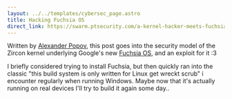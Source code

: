 ```yaml
---
layout: ../../templates/cybersec_page.astro
title: Hacking Fuchsia OS
direct_link: https://swarm.ptsecurity.com/a-kernel-hacker-meets-fuchsia-os/
---
```


Written by [Alexander Popov](https://twitter.com/a13xp0p0v), this post goes into
the security model of the Zircon kernel underlying Google's new
[Fuchsia OS](https://en.wikipedia.org/wiki/Fuchsia_(operating_system)), and an
exploit for it :3

I briefly considered trying to install Fuchsia, but then quickly ran into the 
classic "this build system is only written for Linux get wreckt scrub" i
encounter regularly when running Windows. Maybe now that it's actually running
on real devices I'll try to build it again some day..
